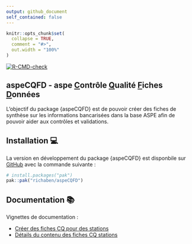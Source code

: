 ```yaml
---
output: github_document
self_contained: false
---
```


<!-- README.md is generated from README.Rmd. Please edit that file -->

```r
knitr::opts_chunk$set(
  collapse = TRUE,
  comment = "#>",
  out.width = "100%"
)
```

<!-- badges: start -->
[![R-CMD-check](https://github.com/richaben/aspeCQFD/actions/workflows/R-CMD-check.yaml/badge.svg)](https://github.com/richaben/aspeCQFD/actions/workflows/R-CMD-check.yaml)
<!-- badges: end -->

## aspeCQFD - aspe <ins>C</ins>ontrôle <ins>Q</ins>ualité <ins>F</ins>iches <ins>D</ins>onnées

L'objectif du package {aspeCQFD} est de pouvoir créer des fiches de synthèse sur les informations bancarisées dans la base ASPE afin de pouvoir aider aux contrôles et validations.

## Installation 💻

La version en développement du package {aspeCQFD} est disponbile sur [GitHub](https://github.com/) avec la commande suivante :

``` r
# install.packages("pak")
pak::pak("richaben/aspeCQFD")
```

## Documentation 📚

Vignettes de documentation :

- [Créer des fiches CQ pour des stations](https://richaben.github.io/aspeCQFD/articles/creation-fiche-cq.html)
- [Détails du contenu des fiches CQ stations](https://richaben.github.io/aspeCQFD/articles/details-fiche-cq.html)


